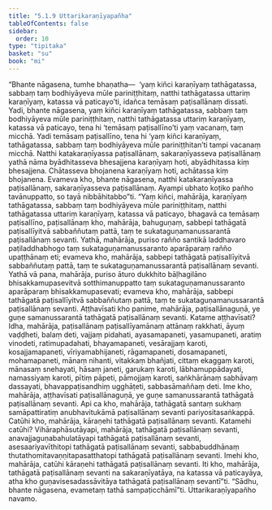 ```yaml
---
title: "5.1.9 Uttarikaraṇīyapañha"
tableOfContents: false
sidebar:
  order: 10
type: "tipitaka"
basket: "su"
book: "mi"
---
```



<DynamicBreadcrumb />

<Division number="128" book="mi" bookNo="28">

<Paragraph number="665" book="mi">
“Bhante nāgasena, tumhe bhaṇatha—  ‘yaṃ kiñci karaṇīyaṃ tathāgatassa, sabbaṃ taṃ bodhiyāyeva mūle pariniṭṭhitaṃ, natthi tathāgatassa uttariṃ karaṇīyaṃ, katassa vā paticayo’ti, idañca temāsaṃ paṭisallānaṃ dissati. Yadi, bhante nāgasena, yaṃ kiñci karaṇīyaṃ tathāgatassa, sabbaṃ taṃ bodhiyāyeva mūle pariniṭṭhitaṃ, natthi tathāgatassa uttariṃ karaṇīyaṃ, katassa vā paticayo, tena hi ‘temāsaṃ paṭisallīno’ti yaṃ vacanaṃ, taṃ micchā. Yadi temāsaṃ paṭisallīno, tena hi ‘yaṃ kiñci karaṇīyaṃ, tathāgatassa, sabbaṃ taṃ bodhiyāyeva mūle pariniṭṭhitan’ti tampi vacanaṃ micchā. Natthi katakaraṇīyassa paṭisallānaṃ, sakaraṇīyasseva paṭisallānaṃ yathā nāma byādhitasseva bhesajjena karaṇīyaṃ hoti, abyādhitassa kiṃ bhesajjena. Chātasseva bhojanena karaṇīyaṃ hoti, achātassa kiṃ bhojanena. Evameva kho, bhante nāgasena, natthi katakaraṇīyassa paṭisallānaṃ, sakaraṇīyasseva paṭisallānaṃ. Ayampi ubhato koṭiko pañho tavānuppatto, so tayā nibbāhitabbo”ti.
</Paragraph>

<Paragraph number="666" book="mi">
“Yaṃ kiñci, mahārāja, karaṇīyaṃ tathāgatassa, sabbaṃ taṃ bodhiyāyeva mūle pariniṭṭhitaṃ, natthi tathāgatassa uttariṃ karaṇīyaṃ, katassa vā paticayo, bhagavā ca temāsaṃ paṭisallīno, paṭisallānaṃ kho, mahārāja, bahuguṇaṃ, sabbepi tathāgatā paṭisallīyitvā sabbaññutaṃ pattā, taṃ te sukataguṇamanussarantā paṭisallānaṃ sevanti. Yathā, mahārāja, puriso rañño santikā laddhavaro paṭiladdhabhogo taṃ sukataguṇamanussaranto aparāparaṃ rañño upaṭṭhānaṃ eti; evameva kho, mahārāja, sabbepi tathāgatā paṭisallīyitvā sabbaññutaṃ pattā, taṃ te sukataguṇamanussarantā paṭisallānaṃ sevanti.
</Paragraph>

<Paragraph number="667" book="mi">
Yathā vā pana, mahārāja, puriso āturo dukkhito bāḷhagilāno bhisakkamupasevitvā sotthimanuppatto taṃ sukataguṇamanussaranto aparāparaṃ bhisakkamupasevati; evameva kho, mahārāja, sabbepi tathāgatā paṭisallīyitvā sabbaññutaṃ pattā, taṃ te sukataguṇamanussarantā paṭisallānaṃ sevanti.
</Paragraph>

<Paragraph number="668" book="mi">
Aṭṭhavīsati kho panime, mahārāja, paṭisallānaguṇā, ye guṇe samanussarantā tathāgatā paṭisallānaṃ sevanti. Katame aṭṭhavīsati? Idha, mahārāja, paṭisallānaṃ paṭisallīyamānaṃ attānaṃ rakkhati, āyuṃ vaḍḍheti, balaṃ deti, vajjaṃ pidahati, ayasamapaneti, yasamupaneti, aratiṃ vinodeti, ratimupadahati, bhayamapaneti, vesārajjaṃ karoti, kosajjamapaneti, vīriyamabhijaneti, rāgamapaneti, dosamapaneti, mohamapaneti, mānaṃ nihanti, vitakkaṃ bhañjati, cittaṃ ekaggaṃ karoti, mānasaṃ snehayati, hāsaṃ janeti, garukaṃ karoti, lābhamuppādayati, namassiyaṃ karoti, pītiṃ pāpeti, pāmojjaṃ karoti, saṅkhārānaṃ sabhāvaṃ dassayati, bhavappaṭisandhiṃ ugghāṭeti, sabbasāmaññaṃ deti. Ime kho, mahārāja, aṭṭhavīsati paṭisallānaguṇā, ye guṇe samanussarantā tathāgatā paṭisallānaṃ sevanti.
</Paragraph>

<Paragraph number="669" book="mi">
Api ca kho, mahārāja, tathāgatā santaṃ sukhaṃ samāpattiratiṃ anubhavitukāmā paṭisallānaṃ sevanti pariyositasaṅkappā. Catūhi kho, mahārāja, kāraṇehi tathāgatā paṭisallānaṃ sevanti. Katamehi catūhi? Vihāraphāsutāyapi, mahārāja, tathāgatā paṭisallānaṃ sevanti, anavajjaguṇabahulatāyapi tathāgatā paṭisallānaṃ sevanti, asesaariyavīthitopi tathāgatā paṭisallānaṃ sevanti, sabbabuddhānaṃ thutathomitavaṇṇitapasatthatopi tathāgatā paṭisallānaṃ sevanti. Imehi kho, mahārāja, catūhi kāraṇehi tathāgatā paṭisallānaṃ sevanti. Iti kho, mahārāja, tathāgatā paṭisallānaṃ sevanti na sakaraṇīyatāya, na katassa vā paticayāya, atha kho guṇavisesadassāvitāya tathāgatā paṭisallānaṃ sevantī”ti. “Sādhu, bhante nāgasena, evametaṃ tathā sampaṭicchāmī”ti.

</Paragraph>
</Division>

<Paragraph number="670" type="center" book="mi">
Uttarikaraṇīyapañho navamo.
</Paragraph>